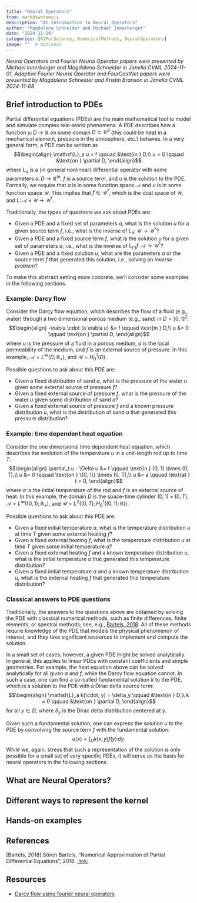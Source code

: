 ```yaml
---
title: "Neural Operators"
from: markdown+emoji
description: "An Introduction to Neural Operators"
author: "Magdalena Schneider and Michael Innerberger"
date: "2024-11-29"
categories: [AIForScience, NumericalMethods, NeuralOperators]
image: ""  # Optional
---
```


*Neural Operators and Fourier Neural Operator papers were presented by Michael Innerberger and Magdalena Schneider in Janelia CVML 2024-11-01, Adaptive Fourier Neural Operator and FourCastNet papers were presented by Magdalena Schneider and Kristin Branson in Janelia CVML 2024-11-08*

## Brief introduction to PDEs

Partial differential equations (PDEs) are the main mathematical tool to model and simulate complex real-world phenomena.
A PDE describes how a function $u \colon D \to \mathbb{R}$ on some domain $D \subset \mathbb{R}^d$ (this could be heat in a mechanical element, pressure in the atmosphere, etc.) behaves.
In a very general form, a PDE can be written as
$$\begin{align}
\mathsf{L}_a u = f \qquad &\text{in } D,\\
u = 0 \qquad &\text{on } \partial D,
\end{align}$$
where $\mathsf{L}_a$ is a (in general nonlinear) differential operator with some parameters $a \colon D \to \mathbb{R}^m$, $f$ is a source term, and $u$ is the solution to the PDE.
Formally, we require that $a$ is in some function space $\mathcal{A}$ and $u$ is in some function space $\mathcal{U}$.
This implies that $f \in \mathcal{U}^*$, which is the dual space of $\mathcal{U}$, and $\mathsf{L} \colon \mathcal{A} \times \mathcal{U} \to \mathcal{U}^*$.

Traditionally, the types of questions we ask about PDEs are:

- Given a PDE and a fixed set of parameters $a$, what is the solution $u$ for a given source term $f$, i.e., what is the inverse of $\mathsf{L}_a \colon \mathcal{U} \to \mathcal{U}^*$?
- Given a PDE and a fixed source term $f$, what is the solution $u$ for a given set of parameters $a$, i.e., what is the inverse of $\mathsf{L}_{(\cdot)}f \colon \mathcal{A} \to \mathcal{U}^*$?
- Given a PDE and a fixed solution $u$, what are the parameters $a$ or the source term $f$ that generated this solution, i.e., solving an *inverse problem*?

To make this abstract setting more concrete, we'll consider some examples in the following sections.


### Example: Darcy flow

Consider the Darcy flow equation, which describes the flow of a fluid (e.g., water) through a two dimensional porous medium (e.g., sand) in $D = [0, 1]^2$:
$$\begin{align}
-\nabla \cdot (a \nabla u) &= f \qquad \text{in } D,\\
u &= 0 \qquad \text{on } \partial D,
\end{align}$$
where $u$ is the pressure of a fluid in a porous medium, $a$ is the local permeability of the medium, and $f$ is an external source of pressure.
In this example, $\mathcal{A} = L^\infty(D; \mathbb{R}_+)$, and $\mathcal{U} = H^1_0(D)$.

Possible questions to ask about this PDE are:

- Given a fixed distribution of sand $a$, what is the pressure of the water $u$ given some external source of pressure $f$?
- Given a fixed external source of pressure $f$, what is the pressure of the water $u$ given some distribution of sand $a$?
- Given a fixed external source of pressure $f$ and a known pressure distribution $u$, what is the distribution of sand $a$ that generated this pressure distribution?


### Example: time dependent heat equation

Consider the one dimensional time dependent heat equation, which describes the evolution of the temperature $u$ in a unit-length rod up to time $T$:
$$\begin{align}
\partial_t u - \Delta u &= f \qquad \text{in } (0, 1) \times (0, T),\\
u &= 0 \qquad \text{on } \{0, 1\} \times (0, T),\\
u &= a \qquad \text{at } t = 0,
\end{align}$$
where $a$ is the initial temperature of the rod and $f$ is an external source of heat.
In this example, the domain $D$ is the space-time cylinder $(0, 1) \times (0, T)$, $\mathcal{A} = L^\infty((0, 1); \mathbb{R}_+)$, and $\mathcal{U} = L^2((0, T); H^1_0((0,1); \mathbb{R}))$.

Possible questions to ask about this PDE are:

- Given a fixed initial temperature $a$, what is the temperature distribution $u$ at time $T$ given some external heating $f$?
- Given a fixed external heating $f$, what is the temperature distribution $u$ at time $T$ given some initial temperature $a$?
- Given a fixed external heating $f$ and a known temperature distribution $u$, what is the initial temperature $a$ that generated this temperature distribution?
- Given a fixed initial temperature $a$ and a known temperature distribution $u$, what is the external heating $f$ that generated this temperature distribution?


### Classical answers to PDE questions

Traditionally, the answers to the questions above are obtained by solving the PDE with classical numerical methods, such as finite differences, finite elements, or spectral methods; see, e.g., [Bartels, 2018](#Bartels2018).
All of these methods require knowledge of the PDE that models the physical phenomenon of interest, and they take significant resources to implement and compute the solution.

In a small set of cases, however, a given PDE might be solved analytically.
In general, this applies to linear PDEs with constant coefficients and simple geometries.
For example, the heat equation above can be solved analytically for all given $a$ and $f$, while the Darcy flow equation cannot.
In such a case, one can find a so-called fundamental solution $k$ to the PDE, which is a solution to the PDE with a Dirac delta source term:
$$\begin{align}
\mathsf{L}_a k(\cdot, y) = \delta_y \qquad &\text{in } D,\\
k = 0 \qquad &\text{on } \partial D,
\end{align}$$
for all $y \in D$, where $\delta_y$ is the Dirac delta distribution centered at $y$.

Given such a fundamental solution, one can express the solution $u$ to the PDE by convolving the source term $f$ with the fundamental solution:
$$u(x) = \int_D k(x, y) f(y) \, dy.$$
While we, again, stress that such a representation of the solution is only possible for a small set of very specific PDEs, it will serve as the basis for neural operators in the following sections.


## What are Neural Operators?


## Different ways to represent the kernel


## Hands-on examples


## References

<a id="Bartels2018">[Bartels, 2018]</a> 
Sören Bartels, "Numerical Approximation of Partial Differential Equations", 2018. [:link:](https://link.springer.com/book/10.1007/978-3-319-32354-1)


## Resources

- [Darcy flow using fourier neural operators](https://docs.nvidia.com/deeplearning/modulus/modulus-v2209/user_guide/neural_operators/darcy_fno.html)
